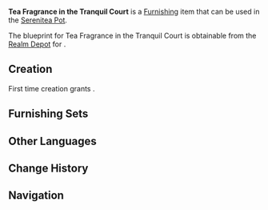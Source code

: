 {{Furnishing Infobox
|id             = 370735
|image          = Item Tea Fragrance in the Tranquil Court.png
|category       = Building
|subcategory    = Sumeru
|quality        = 4
|adeptal_energy = 90
|load           = 285
|reduced_load   = 211
|description    = A building that has utilized a blue-toned mosaic glass dome. The dome's metal frame fits perfectly with the building's stone foundations, offering the structure both stability and beauty. The entire structure's surface area, height, and the shape of its four foundational pillars have been carefully considered to ensure the muted passage of wind. Just lay out a table for tea in the courtyard, and one can enjoy its beauty alongside the steeped goodness of said tea.
|mention        = 
|blueprint      = Realm Depot
|source1        = 
}}
'''Tea Fragrance in the Tranquil Court''' is a [[Furnishing]] item that can be used in the [[Serenitea Pot]].

The blueprint for Tea Fragrance in the Tranquil Court is obtainable from the [[Realm Depot]] for {{Item|Realm Currency|24|x=240}}.

==Creation==
First time creation grants {{Item|Trust|24|x=90}}.
{{Recipe
|type = Creation
|time = 16h
|Iron Chunk = 6
|White Iron Chunk = 6
|sort = Iron Chunk;White Iron Chunk
}}

==Furnishing Sets==
{{Craft Usage}}

==Other Languages==
{{Other Languages
|en      = Tea Fragrance in the Tranquil Court
|zhs     = 「澄寂宫园的茶香」
|zhs_rm  = "Chéngjì Gōngyuán de Cháxiāng"
|zht     = 「澄寂宮園的茶香」
|zht_rm  = "Chéngjì Gōngyuán de Cháxiāng"
|zh_tl   = 
|ja      = 「静寂な宮殿の茶香」
|ja_rm   = "Seijaku-na Kyuuden no Chiyakou"{{Assumed}}
|ja_tl   = "Tea Fragrance in the Tranquil Court"
|ko      = 「맑고 고요한 궁중 정원의 차향」
|ko_rm   = "Malgo Goyohan Gungjung Jeong'won-ui Chahyang"
|ko_tl   = "Tea Fragrance of the Clear and Tranquil Palace Garden"
|es      = Imperturbabilidad del jardín fragante
|es_tl   = Imperturbability of the Fragrant Garden
|fr      = «&nbsp;Parfum de thé sur la cour tranquille&nbsp;»
|fr_tl   = "Tea Fragrance in the Tranquil Court"
|ru      = Чайный аромат в тихом дворе
|ru_tl   = Tea Fragrance in the Tranquil Court
|th      = "กลิ่นหอมของชาในสวนของวังอันเงียบสงบ"
|th_rm   = 
|th_tl   = 
|vi      = Hương Trà Trong Khu Vườn Tĩnh Mịch
|vi_tl   = 
|de      = „Teeduft des stillen Schlossgartens“
|de_tl   = 
|id      = Aroma teh di Taman Terang
|id_tl   = Tea Fragrance in the Bright Garden
|pt      = Chá do Jardim Tranquilo Palaciano
|pt_tl   = 
|tr      = Dingin Kalıntılardaki Çay Kokusu
|tr_tl   = 
|it      = Aroma del tè nella corte tranquilla
|it_tl   = Tea Aroma in the Tranquil Court
}}

==Change History==
{{Change History|3.5}}

==Navigation==
{{Furnishing Navbox|exterior}}